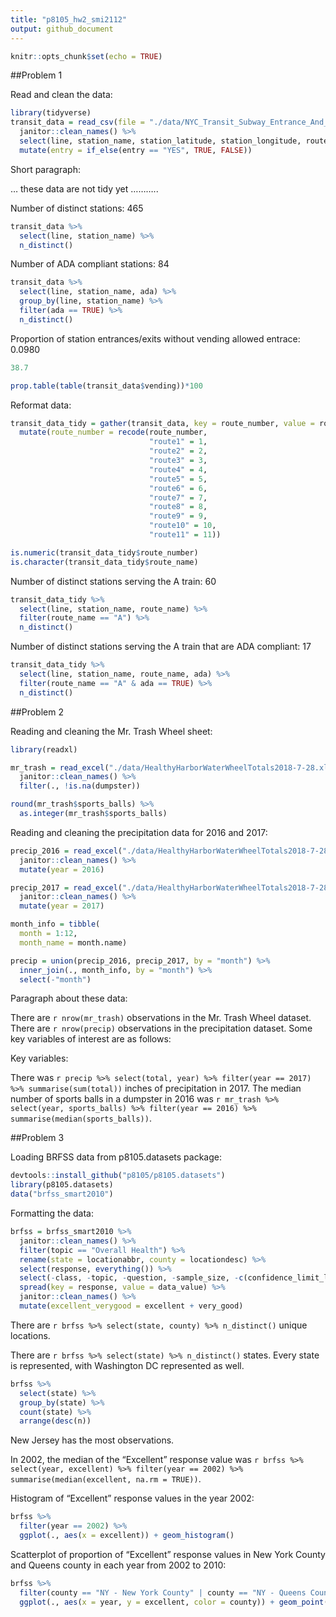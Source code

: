 ```yaml
---
title: "p8105_hw2_smi2112"
output: github_document
---
```


```r
knitr::opts_chunk$set(echo = TRUE)
```

##Problem 1

Read and clean the data:

```r
library(tidyverse)
transit_data = read_csv(file = "./data/NYC_Transit_Subway_Entrance_And_Exit_Data.csv") %>% 
  janitor::clean_names() %>%
  select(line, station_name, station_latitude, station_longitude, route1:route11, entry, vending, entrance_type, ada) %>% 
  mutate(entry = if_else(entry == "YES", TRUE, FALSE))
```

Short paragraph:

... these data are not tidy yet ...........

Number of distinct stations: 465

```r
transit_data %>% 
  select(line, station_name) %>% 
  n_distinct()
```

Number of ADA compliant stations: 84

```r
transit_data %>%
  select(line, station_name, ada) %>% 
  group_by(line, station_name) %>% 
  filter(ada == TRUE) %>% 
  n_distinct()
```

Proportion of station entrances/exits without vending allowed entrace: 0.0980

```r
38.7

prop.table(table(transit_data$vending))*100
```

Reformat data:

```r
transit_data_tidy = gather(transit_data, key = route_number, value = route_name, route1:route11) %>% 
  mutate(route_number = recode(route_number, 
                               "route1" = 1, 
                               "route2" = 2, 
                               "route3" = 3,
                               "route4" = 4, 
                               "route5" = 5, 
                               "route6" = 6, 
                               "route7" = 7, 
                               "route8" = 8, 
                               "route9" = 9, 
                               "route10" = 10, 
                               "route11" = 11)) 

is.numeric(transit_data_tidy$route_number)
is.character(transit_data_tidy$route_name)
```

Number of distinct stations serving the A train: 60

```r
transit_data_tidy %>%
  select(line, station_name, route_name) %>% 
  filter(route_name == "A") %>% 
  n_distinct()
```

Number of distinct stations serving the A train that are ADA compliant: 17

```r
transit_data_tidy %>%
  select(line, station_name, route_name, ada) %>% 
  filter(route_name == "A" & ada == TRUE) %>% 
  n_distinct()
```

##Problem 2

Reading and cleaning the Mr. Trash Wheel sheet:

```r
library(readxl)

mr_trash = read_excel("./data/HealthyHarborWaterWheelTotals2018-7-28.xlsx", "Mr. Trash Wheel", range = cell_cols("A:M")) %>%
  janitor::clean_names() %>% 
  filter(., !is.na(dumpster))

round(mr_trash$sports_balls) %>% 
  as.integer(mr_trash$sports_balls)

```


Reading and cleaning the precipitation data for 2016 and 2017:

```r
precip_2016 = read_excel("./data/HealthyHarborWaterWheelTotals2018-7-28.xlsx", "2016 Precipitation", range = cell_rows(2:14)) %>% 
  janitor::clean_names() %>% 
  mutate(year = 2016)

precip_2017 = read_excel("./data/HealthyHarborWaterWheelTotals2018-7-28.xlsx", "2017 Precipitation", range = cell_rows(2:14)) %>% 
  janitor::clean_names() %>% 
  mutate(year = 2017)

month_info = tibble(
  month = 1:12, 
  month_name = month.name)

precip = union(precip_2016, precip_2017, by = "month") %>% 
  inner_join(., month_info, by = "month") %>% 
  select(-"month")
```

Paragraph about these data:

There are `r nrow(mr_trash)` observations in the Mr. Trash Wheel dataset. There are `r nrow(precip)` observations in the precipitation dataset. 
Some key variables of interest are as follows: 

Key variables:

There was `r precip %>% select(total, year) %>% filter(year == 2017) %>% summarise(sum(total))` inches of precipitation in 2017. The median number of sports balls in a dumpster in 2016 was `r mr_trash %>% select(year, sports_balls) %>% filter(year == 2016) %>% summarise(median(sports_balls))`.

##Problem 3

Loading BRFSS data from p8105.datasets package:

```r
devtools::install_github("p8105/p8105.datasets")
library(p8105.datasets)
data("brfss_smart2010")
```

Formatting the data:

```r
brfss = brfss_smart2010 %>% 
  janitor::clean_names() %>% 
  filter(topic == "Overall Health") %>% 
  rename(state = locationabbr, county = locationdesc) %>% 
  select(response, everything()) %>% 
  select(-class, -topic, -question, -sample_size, -c(confidence_limit_low:geo_location)) %>% 
  spread(key = response, value = data_value) %>% 
  janitor::clean_names() %>% 
  mutate(excellent_verygood = excellent + very_good)
```

There are `r brfss %>% select(state, county) %>% n_distinct()` unique locations. 

There are `r brfss %>% select(state) %>% n_distinct()` states. Every state is represented, with Washington DC represented as well.

```r
brfss %>% 
  select(state) %>% 
  group_by(state) %>% 
  count(state) %>% 
  arrange(desc(n))
```

New Jersey has the most observations.

In 2002, the median of the "Excellent" response value was `r brfss %>% select(year, excellent) %>% filter(year == 2002) %>% summarise(median(excellent, na.rm = TRUE))`.

Histogram of "Excellent" response values in the year 2002:

```r
brfss %>% 
  filter(year == 2002) %>% 
  ggplot(., aes(x = excellent)) + geom_histogram()
```

Scatterplot of proportion of "Excellent" response values in New York County and Queens county in each year from 2002 to 2010:

```r
brfss %>% 
  filter(county == "NY - New York County" | county == "NY - Queens County") %>% 
  ggplot(., aes(x = year, y = excellent, color = county)) + geom_point()
```


